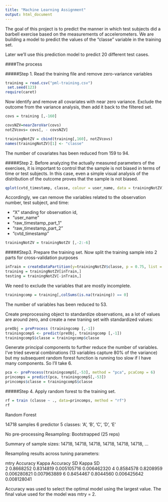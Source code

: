 ```yaml
---
title: "Machine Learning Assignment"
output: html_document
---
```


The goal of this project is to predict the manner in which test subjects did a barbell exercise based on the measurements of accelerometers. 
We are building a model to predict the values of the "classe" variable in the training set.  

Later we'll use this prediction model to predict 20 different test cases. 

####The process

#####Step 1. 
Read the training file and remove zero-variance variables
```r
training = read.csv("pml-training.csv")
 set.seed(123)
require(caret)
```

Now identify and remove all covariates with near zero variance.
Exclude the outcome from the variance analysis, then add it back to the filtered set.

```r
covs = training [,-160]

covsNZV=nearZeroVar(covs)
notZVcovs= covs[, - covsNZV]

trainingNotZV = cbind(training[,160], notZVcovs)
names(trainingNotZV)[1] <- "classe"
```
The number of covariates has been reduced from 159 to 94.

#####Step 2.
Before analyzing the actually measured parameters of the exercises, it is important to control that the sample is not biased in terms of time or test subjects. In this case, even a simple visual analysis of the distribution of the outcome proves that the sample is not biased.

```r
qplot(cvtd_timestamp, classe, colour = user_name, data = trainingNotZV) + geom_jitter() + ggtitle ("Outcomes vs. Time and Test Subject")
```

Accordingly, we can remove the variables related to the observation number, test subject, and time:

- "X" standing for observation id, 
- "user_name"
- "raw_timestamp_part_1"
- "raw_timestamp_part_2"
- "cvtd_timestamp"

```r
trainingNotZV = trainingNotZV [,-2:-6]
```

#####Step3.
Prepare the training set.
Now split the training sample into 2 parts for cross-validation purposes
```r
inTrain = createDataPartition(y=trainingNotZV$classe, p = 0.75, list = F)
training = trainingNotZV[inTrain,]
testing = trainingNotZV[-inTrain,]
```

We need to exclude the variables that are mostly incomplete. 
```r
trainingcomp = training[,colSums(is.na(training)) == 0]
```
The number of variables has been reduced to 53.

Create preprocessing object to standardize observations, as a lot of values are around zero, and create a new traning set with standardized values:
```r
preObj = preProcess (trainingcomp [,-1])
trainingcompS <- predict(preObj, trainingcomp [,-1])
trainingcompS$classe = trainingcomp$classe
```

Generate principal components to further reduce the number of variables. I've tried several combinations (13 variables capture 80% of the variance) but my subsequent random forest function is running too slow if I have many components. So I'll take 6.
```r
pca <- preProcess(trainingcompS[,-53], method = "pca", pcaComp = 6)
princomps = predict(pca, trainingcompS[,-53])
princomps$classe = trainingcompS$classe
```

#####Step 4.
Apply random forest to the training set.
```r
rf = train (classe ~ ., data=princomps, method = "rf")
rf
```
Random Forest 

14718 samples
    6 predictor
    5 classes: 'A', 'B', 'C', 'D', 'E' 

No pre-processing
Resampling: Bootstrapped (25 reps) 

Summary of sample sizes: 14718, 14718, 14718, 14718, 14718, 14718, ... 

Resampling results across tuning parameters:

  mtry  Accuracy   Kappa      Accuracy SD  Kappa SD   
  2     0.8668252  0.8314819  0.005105716  0.006462320
  4     0.8584578  0.8208959  0.006280821  0.007963889
  6     0.8454467  0.8044560  0.006425642  0.008128041

Accuracy was used to select the optimal model using  the largest value.
The final value used for the model was mtry = 2. 